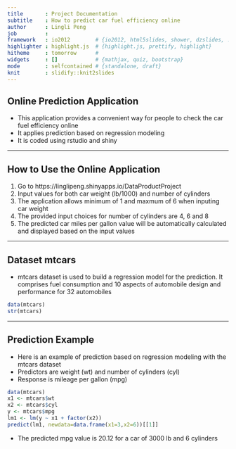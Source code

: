 ```yaml
---
title       : Project Documentation 
subtitle    : How to predict car fuel efficiency online
author      : Lingli Peng
job         : 
framework   : io2012        # {io2012, html5slides, shower, dzslides, ...}
highlighter : highlight.js  # {highlight.js, prettify, highlight}
hitheme     : tomorrow      # 
widgets     : []            # {mathjax, quiz, bootstrap}
mode        : selfcontained # {standalone, draft}
knit        : slidify::knit2slides
---
```


## Online Prediction Application

- This application provides a convenient way for people to check the car fuel efficiency online
- It applies prediction based on regression modeling 
- It is coded using rstudio and shiny 

---

## How to Use the Online Application

1. Go to https://linglipeng.shinyapps.io/DataProductProject
2. Input values for both car weight (lb/1000) and number of cylinders
3. The application allows minimum of 1 and maxmum of 6 when inputing car weight
4. The provided input choices for number of cylinders are 4, 6 and 8
5. The predicted car miles per gallon value will be automatically calculated and displayed based on the input values

---

## Dataset mtcars

- mtcars dataset is used to build a regression model for the prediction. It comprises fuel consumption and 10 aspects of automobile design and performance for 32 automobiles

```r
data(mtcars)
str(mtcars)
```

---

## Prediction Example

- Here is an example of prediction based on regression modeling with the mtcars dataset
- Predictors are weight (wt) and number of cylinders (cyl)
- Response is mileage per gallon (mpg)

```r
data(mtcars)
x1 <- mtcars$wt
x2 <- mtcars$cyl
y <- mtcars$mpg
lm1 <- lm(y ~ x1 + factor(x2))
predict(lm1, newdata=data.frame(x1=3,x2=6))[[1]]
```

- The predicted mpg value is 20.12 for a car of 3000 lb and 6 cylinders

